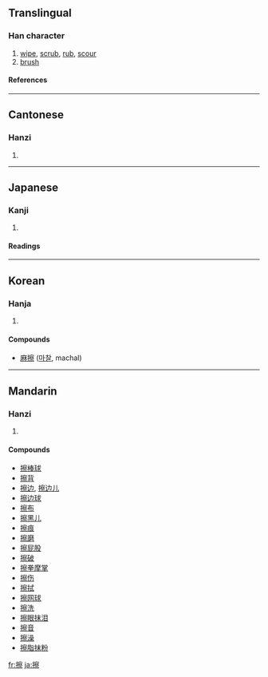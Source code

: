==Translingual==
===Han character===
{{Han char|rn=64|rad=手|as=14|sn=17|four=5309<sub>1</sub>|canj=手十月火 (QJBF)|ids=⿰[[扌]][[察]]}}
# [[wipe]], [[scrub]], [[rub]], [[scour]]
# [[brush]]
====References====
{{Han ref|kx=0460.090|dkj=12862|dj=0808.290|hdz=31977.030|uh=64E6|ud=25830|bh=C0BF|bd=49343}}

----

==Cantonese==
===Hanzi===
{{yue-hanzi|jyut=|y=chaat3}}
# {{defn|Cantonese}}

----
==Japanese==
===Kanji===
{{ja-kanji|grade=c|rs=手14}}
# {{defn|Japanese}} 
====Readings====
{{ja-readings|on=[[さつ]] (satsu)|kun=[[する]] (suru), [[さする]] (sasuru)}}

----
==Korean==
===Hanja===
{{ko-hanja|hangeul=[[찰]]|eumhun=|rv=chal|mr=ch'al|y=chal}}
# {{defn|Korean}}


====Compounds====
* [[麻擦]] ([[마찰]], machal)

----
==Mandarin==
===Hanzi===
{{cmn-hanzi|pin=[[cā]] ([[ca1]])|wg=ts'a<sup>1</sup>}}
# {{defn|Mandarin}}

====Compounds====
*[[擦棒球]]
*[[擦背]]
*[[擦边]], [[擦边儿]]
*[[擦边球]]
*[[擦布]]
*[[擦黑儿]]
*[[擦痕]]
*[[擦磨]]
*[[擦屁股]]
*[[擦破]]
*[[擦拳摩掌]]
*[[擦伤]]
*[[擦拭]]
*[[擦网球]]
*[[擦洗]]
*[[擦眼抹泪]]
*[[擦音]]
*[[擦澡]]
*[[擦脂抹粉]]

[[fr:擦]]
[[ja:擦]]